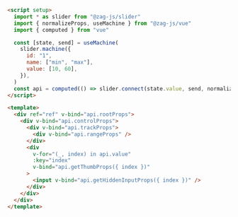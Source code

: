 ```html
<script setup>
  import * as slider from "@zag-js/slider"
  import { normalizeProps, useMachine } from "@zag-js/vue"
  import { computed } from "vue"

  const [state, send] = useMachine(
    slider.machine({
      id: "1",
      name: ["min", "max"],
      value: [10, 60],
    }),
  )
  const api = computed(() => slider.connect(state.value, send, normalizeProps))
</script>

<template>
  <div ref="ref" v-bind="api.rootProps">
    <div v-bind="api.controlProps">
      <div v-bind="api.trackProps">
        <div v-bind="api.rangeProps" />
      </div>
      <div
        v-for="(_, index) in api.value"
        :key="index"
        v-bind="api.getThumbProps({ index })"
      >
        <input v-bind="api.getHiddenInputProps({ index })" />
      </div>
    </div>
  </div>
</template>
```

